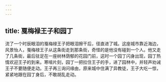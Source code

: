 ```yaml
---
---
---
```

title: 戛梅禄王子和园丁
---



流了一个时辰眼泪的戛梅禄王子把眼泪擦干后，径直进了城。这座城市靠近海边，风景怡人，戛梅禄王子从这条街走到那条街，奇怪的是他没有碰到一个人。他又走了几条街，最后驻足在一座树林荫郁的花园门前，这时一个园丁闪身出现，园丁热情欢迎王子的到来。寒喧片刻，园丁一把拉住王子的手，进了园林中，并轻声劝诫王子不要随便走动。王子再三询问缘由，原来城中住满了异教徒，王子大吃一惊，紧紧地跟在园丁身后，不敢胡乱走动。